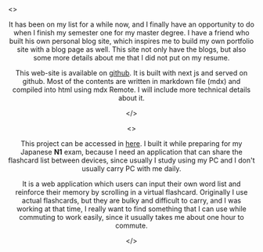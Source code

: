 <Container>
<>
<Header title="Personal Portfolio Site" date="2023-11" />

It has been on my list for a while now, and I finally have an opportunity to do when I finish my semester one for my master degree.
I have a friend who built his own personal blog site, which inspires me to build my own portfolio site with a blog page as well.
This site not only have the blogs, but also some more details about me that I did not put on my resume.

This web-site is available on [github](https://github.com/kwunmingpang/kwunmingpang.github.io).
It is built with next js and served on github. Most of the contents are written in markdown file (mdx)
and compiled into html using mdx Remote. I will include more technical details about it.

<ViewMore link="" topic="details" />

</>
</Container>

<Container>
<>
<Header title="Flash Card Web App" date="2022-05" />

This project can be accessed in [here](https://flash-cards-7e7fd.web.app).
I built it while preparing for my Japanese **N1** exam, because I need an application that can share the flashcard list between devices,
since usually I study using my PC and I don't usually carry PC with me daily.

It is a web application which users can input their own word list and reinforce their memory by scrolling in a virtual flashcard.
Originally I use actual flashcards, but they are bulky and difficult to carry, and I was working at that time, I really want to find something
that I can use while commuting to work easily, since it usually takes me about one hour to commute.

<ViewMore link="" topic="details" />

</>
</Container>
